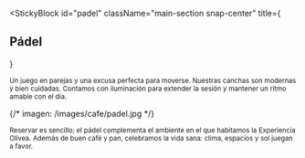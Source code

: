 
<StickyBlock
  id="padel"
  className="main-section snap-center"
  title={<Reveal preset="up"><h2 className="text-2xl md:text-4xl font-semibold">Pádel</h2></Reveal>}
>
  <Sub id="canchas" preset="up">
    Un juego en parejas y una excusa perfecta para moverse. Nuestras canchas son modernas y bien cuidadas.
  </Sub>

  <Sub id="luz" preset="left">
    Contamos con iluminación para extender la sesión y mantener un ritmo amable con el día.
  </Sub>

  {/* imagen: /images/cafe/padel.jpg */}
  <ParallaxImage
    src="/images/cafe/padel.jpg"
    alt="Canchas de pádel en Olivea Café"
    heightVh={46}
    speed={0.22}
  />

  <Sub id="juego" preset="right">
    Reservar es sencillo; el pádel complementa el ambiente en el que habitamos la Experiencia Olivea.
  </Sub>

  <Sub id="vida" preset="fade">
    Además de buen café y pan, celebramos la vida sana: clima, espacios y sol juegan a favor.
  </Sub>
</StickyBlock>
